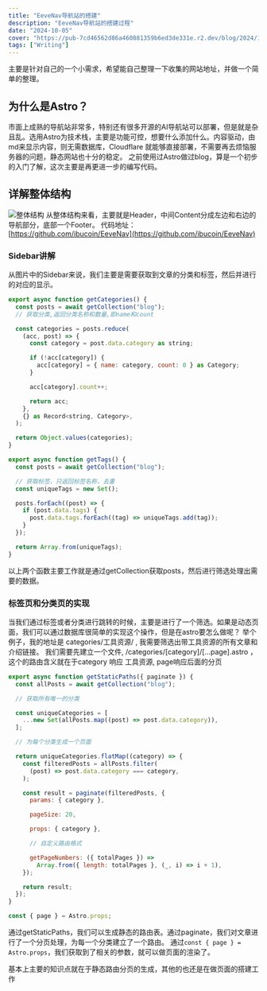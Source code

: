 ```yaml
---
title: "EeveNav导航站的搭建"
description: "EeveNav导航站的搭建过程"
date: "2024-10-05"
cover: "https://pub-7cd46562d86a460881359b6ed3de331e.r2.dev/blog/2024/10/909ab13ae69850481832b52f856fa53b.png"
tags: ["Writing"]
---
```


主要是针对自己的一个小需求，希望能自己整理一下收集的网站地址，并做一个简单的整理。
## 为什么是Astro？
市面上成熟的导航站非常多，特别还有很多开源的AI导航站可以部署，但是就是杂且乱。选用Astro为技术栈，主要是功能可控，想要什么添加什么。内容驱动，由md来显示内容，则无需数据库，Cloudflare 就能够直接部署，不需要再去烦恼服务器的问题，静态网站也十分的稳定。
之前使用过Astro做过blog，算是一个初步的入门了解，这次主要是再更进一步的编写代码。

## 详解整体结构
![整体结构](https://pub-7cd46562d86a460881359b6ed3de331e.r2.dev/blog/2024/10/909ab13ae69850481832b52f856fa53b.png)
从整体结构来看，主要就是Header，中间Content分成左边和右边的导航部分，底部一个Footer。
代码地址：[https://github.com/ibucoin/EeveNav](https://github.com/ibucoin/EeveNav)

### Sidebar讲解
从图片中的Sidebar来说，我们主要是需要获取到文章的分类和标签，然后并进行的对应的显示。
``` javascript
export async function getCategories() {
  const posts = await getCollection("blog");
  // 获取分类,返回分类名称和数量,即name和count

  const categories = posts.reduce(
    (acc, post) => {
      const category = post.data.category as string;

      if (!acc[category]) {
        acc[category] = { name: category, count: 0 } as Category;
      }

      acc[category].count++;

      return acc;
    },
    {} as Record<string, Category>,
  );

  return Object.values(categories);
}
```

``` javascript
export async function getTags() {
  const posts = await getCollection("blog");

  // 获取标签，只返回标签名称，去重
  const uniqueTags = new Set();

  posts.forEach((post) => {
    if (post.data.tags) {
      post.data.tags.forEach((tag) => uniqueTags.add(tag));
    }
  });

  return Array.from(uniqueTags);
}

```
以上两个函数主要工作就是通过getCollection获取posts，然后进行筛选处理出需要的数据。

### 标签页和分类页的实现
当我们通过标签或者分类进行跳转的时候，主要是进行了一个筛选。如果是动态页面，我们可以通过数据库很简单的实现这个操作，但是在astro要怎么做呢？
举个例子，我的地址是 categories/工具资源/ , 我需要筛选出带工具资源的所有文章和介绍链接。
我们需要先建立一个文件, /categories/[category]/[...page].astro ，这个的路由含义就在于category 响应 工具资源, page响应后面的分页

``` javascript
export async function getStaticPaths({ paginate }) {
  const allPosts = await getCollection("blog");

  // 获取所有唯一的分类

  const uniqueCategories = [
    ...new Set(allPosts.map((post) => post.data.category)),
  ];

  // 为每个分类生成一个页面

  return uniqueCategories.flatMap((category) => {
    const filteredPosts = allPosts.filter(
      (post) => post.data.category === category,
    );

    const result = paginate(filteredPosts, {
      params: { category },

      pageSize: 20,

      props: { category },

      // 自定义路由格式

      getPageNumbers: ({ totalPages }) =>
        Array.from({ length: totalPages }, (_, i) => i + 1),
    });

    return result;
  });
}

const { page } = Astro.props;

```

通过getStaticPaths，我们可以生成静态的路由表。通过paginate，我们对文章进行了一个分页处理，为每一个分类建立了一个路由。
通过`const { page } = Astro.props`，我们获取到了相关的参数，就可以做页面的渲染了。

基本上主要的知识点就在于静态路由分页的生成，其他的也还是在做页面的搭建工作
